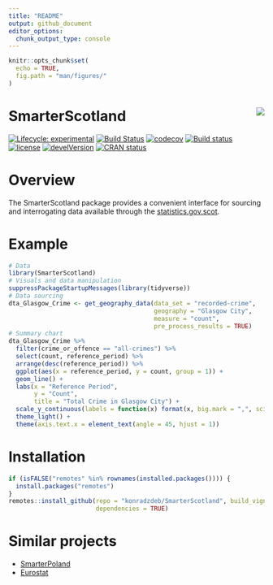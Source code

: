 ```yaml
---
title: "README"
output: github_document
editor_options: 
  chunk_output_type: console
---
```


```r
knitr::opts_chunk$set(
  echo = TRUE,
  fig.path = "man/figures/"
)
```

# SmarterScotland <img src="man/figures/logo.png" align="right" />

 [![Lifecycle: experimental](https://img.shields.io/badge/lifecycle-experimental-orange.svg)](https://www.tidyverse.org/lifecycle/#experimental) [![Build Status](https://travis-ci.org/konradzdeb/SmarterScotland.svg?branch=master)](https://travis-ci.org/konradzdeb/SmarterScotland) [![codecov](https://codecov.io/gh/konradzdeb/SmarterScotland/branch/master/graph/badge.svg)](https://codecov.io/gh/konradzdeb/SmarterScotland) [![Build status](https://ci.appveyor.com/api/projects/status/i3mfbvchkyah6gmf?svg=true)](https://ci.appveyor.com/project/konradedgar/smarterscotland-yhq6y) [![license](https://img.shields.io/badge/license-GPL--3-blue.svg)](https://www.gnu.org/licenses/gpl-3.0.en.html) [![develVersion](https://img.shields.io/badge/devel%20version-0.0.09-yellow.svg?style=flat)](https://github.com/konradzdeb/SmarterScotland) [![CRAN status](https://www.r-pkg.org/badges/version/SmarterScotland)](https://cran.r-project.org/package=SmarterScotland)

# Overview

The SmarterScotland package provides a convenient interface for sourcing and interrogating data available through the [statistics.gov.scot](http://statistics.gov.scot).

# Example

```r
# Data
library(SmarterScotland)
# Visuals and data manipulation
suppressPackageStartupMessages(library(tidyverse))
# Data sourcing
dta_Glasgow_Crime <- get_geography_data(data_set = "recorded-crime",
                                        geography = "Glasgow City",
                                        measure = "count",
                                        pre_process_results = TRUE)
# Summary chart
dta_Glasgow_Crime %>% 
  filter(crime_or_offence == "all-crimes") %>%
  select(count, reference_period) %>% 
  arrange(desc(reference_period)) %>% 
  ggplot(aes(x = reference_period, y = count, group = 1)) +
  geom_line() +
  labs(x = "Reference Period",
       y = "Count",
       title = "Total Crime in Glasgow City") +
  scale_y_continuous(labels = function(x) format(x, big.mark = ",", scientific = FALSE)) +
  theme_light() +
  theme(axis.text.x = element_text(angle = 45, hjust = 1))
```

# Installation

```r
if (isFALSE("remotes" %in% rownames(installed.packages()))) {
  install.packages("remotes")
}
remotes::install_github(repo = "konradzdeb/SmarterScotland", build_vignettes = TRUE,
                        dependencies = TRUE)
```

# Similar projects

* [SmarterPoland](https://cran.r-project.org/web/packages/SmarterPoland/index.html)
* [Eurostat](https://cran.r-project.org/web/packages/eurostat/index.html)